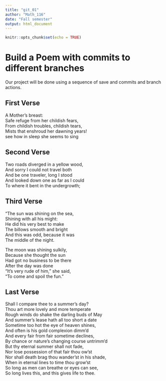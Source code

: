 ```yaml
---
title: "git_01"
author: "Math_116"
date: "Fall semester"
output: html_document
---
```


```r
knitr::opts_chunk$set(echo = TRUE)
```
# Build a Poem with commits to different branches
Our project will be done using a sequence of save and commits and branch actions.
<!-- Do not modify or change any text in "!--" bracketed areas such as this --- these are instructions to
you, if you change any of this the git program will notice it and compromise your git merging strategy !-->

## First Verse 
<!--Put the first five lines of a poem by Lewis Carrol in this section!-->
A Mother's breast:    
Safe refuge from her childish fears,    
From childish troubles, childish tears,    
Mists that enshroud her dawning years!  
see how in sleep she seems to sing  
   
## Second Verse
<!--Put the first five lines of a poem by Robert Frost here!-->
Two roads diverged in a yellow wood,   
And sorry I could not travel both   
And be one traveler, long I stood   
And looked down one as far as I could   
To where it bent in the undergrowth;   
   
## Third Verse
<!--Put the first two verses of The Walrus and the Carpenter here!-->
"The sun was shining on the sea,   
Shining with all his might:   
He did his very best to make   
The billows smooth and bright   
And this was odd, because it was   
The middle of the night.   
   
The moon was shining sulkily,   
Because she thought the sun   
Had got no business to be there   
After the day was done   
"It's very rude of him," she said,   
"To come and spoil the fun."   
   
## Last Verse
<!--Put a short poem you created using chatGPT of 20 to 30 lines,here!-->
Shall I compare thee to a summer's day?   
Thou art more lovely and more temperate   
Rough winds do shake the darling buds of May   
And summer's lease hath all too short a date   
Sometime too hot the eye of heaven shines,   
And often is his gold complexion dimm'd   
And every fair from fair sometime declines,   
By chance or nature's changing course untrimm'd   
But thy eternal summer shall not fade,   
Nor lose possession of that fair thou ow'st   
Nor shall death brag thou wander'st in his shade,   
When in eternal lines to time thou grow'st    
So long as men can breathe or eyes can see,   
So long lives this, and this gives life to thee.   
   
